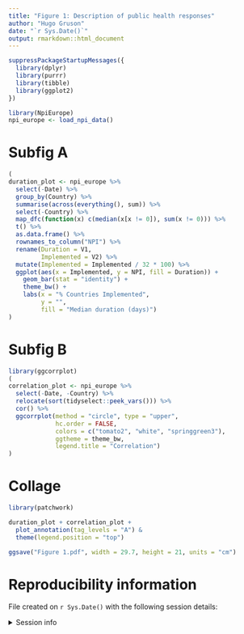 ```yaml
---
title: "Figure 1: Description of public health responses"
author: "Hugo Gruson"
date: "`r Sys.Date()`"
output: rmarkdown::html_document
---
```


```r
suppressPackageStartupMessages({
  library(dplyr)
  library(purrr)
  library(tibble)
  library(ggplot2)
})
```

```r
library(NpiEurope)
npi_europe <- load_npi_data()
```

# Subfig A

```r
(
duration_plot <- npi_europe %>%
  select(-Date) %>%
  group_by(Country) %>%
  summarise(across(everything(), sum)) %>%
  select(-Country) %>%
  map_dfc(function(x) c(median(x[x != 0]), sum(x != 0))) %>%
  t() %>%
  as.data.frame() %>%
  rownames_to_column("NPI") %>%
  rename(Duration = V1,
         Implemented = V2) %>%
  mutate(Implemented = Implemented / 32 * 100) %>%
  ggplot(aes(x = Implemented, y = NPI, fill = Duration)) +
    geom_bar(stat = "identity") +
    theme_bw() +
    labs(x = "% Countries Implemented",
         y = "",
         fill = "Median duration (days)")
)
```


# Subfig B

```r
library(ggcorrplot)
(
correlation_plot <- npi_europe %>%
  select(-Date, -Country) %>%
  relocate(sort(tidyselect::peek_vars())) %>%
  cor() %>%
  ggcorrplot(method = "circle", type = "upper",
             hc.order = FALSE,
             colors = c("tomato2", "white", "springgreen3"),
             ggtheme = theme_bw,
             legend.title = "Correlation")
)
```

# Collage

```r
library(patchwork)

duration_plot + correlation_plot +
  plot_annotation(tag_levels = "A") &
  theme(legend.position = "top")
```

```r
ggsave("Figure 1.pdf", width = 29.7, height = 21, units = "cm")
```

# Reproducibility information

File created on `r Sys.Date()` with the following session details:

<details>
<summary>Session info</summary>

```r
sessionInfo()
```

</details>
